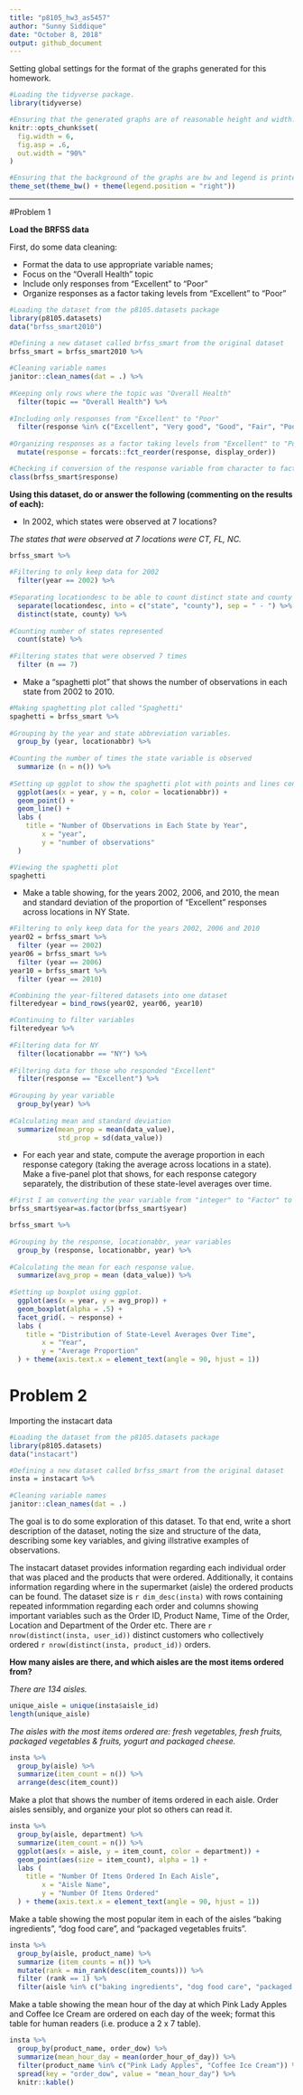 ```yaml
---
title: "p8105_hw3_as5457"
author: "Sunny Siddique"
date: "October 8, 2018"
output: github_document
---
```


Setting global settings for the format of the graphs generated for this homework. 
```r

#Loading the tidyverse package. 
library(tidyverse)

#Ensuring that the generated graphs are of reasonable height and width.
knitr::opts_chunk$set(
  fig.width = 6,
  fig.asp = .6,
  out.width = "90%"
)

#Ensuring that the background of the graphs are bw and legend is printed at the bottom. 
theme_set(theme_bw() + theme(legend.position = "right"))
```

------------------------------------------------------------------------------------------------

#Problem 1

**Load the BRFSS data**

First, do some data cleaning:

- Format the data to use appropriate variable names;
- Focus on the “Overall Health” topic
- Include only responses from “Excellent” to “Poor”
- Organize responses as a factor taking levels from “Excellent” to “Poor”

```r
#Loading the dataset from the p8105.datasets package
library(p8105.datasets)
data("brfss_smart2010")

#Defining a new dataset called brfss_smart from the original dataset
brfss_smart = brfss_smart2010 %>% 
  
#Cleaning variable names
janitor::clean_names(dat = .) %>% 
  
#Keeping only rows where the topic was "Overall Health"
  filter(topic == "Overall Health") %>% 
  
#Including only responses from "Excellent" to "Poor"
  filter(response %in% c("Excellent", "Very good", "Good", "Fair", "Poor")) %>% 
  
#Organizing responses as a factor taking levels from "Excellent" to "Poor"
  mutate(response = forcats::fct_reorder(response, display_order))

#Checking if conversion of the response variable from character to factor worked
class(brfss_smart$response)
```


**Using this dataset, do or answer the following (commenting on the results of each):**

- In 2002, which states were observed at 7 locations?

*The states that were observed at 7 locations were CT, FL, NC.*

```r
brfss_smart %>%
  
#Filtering to only keep data for 2002
  filter(year == 2002) %>% 
  
#Separating locationdesc to be able to count distinct state and county
  separate(locationdesc, into = c("state", "county"), sep = " - ") %>% 
  distinct(state, county) %>% 
  
#Counting number of states represented
  count(state) %>% 
  
#Filtering states that were observed 7 times
  filter (n == 7)
```


- Make a “spaghetti plot” that shows the number of observations in each state from 2002 to 2010.

```r
#Making spaghetting plot called "Spaghetti"
spaghetti = brfss_smart %>% 
  
#Grouping by the year and state abbreviation variables.
  group_by (year, locationabbr) %>% 
  
#Counting the number of times the state variable is observed
  summarize (n = n()) %>% 
  
#Setting up ggplot to show the spaghetti plot with points and lines connected.
  ggplot(aes(x = year, y = n, color = locationabbr)) +
  geom_point() +
  geom_line() + 
  labs (
    title = "Number of Observations in Each State by Year",
        x = "year",
        y = "number of observations"
  )

#Viewing the spaghetti plot
spaghetti
```


- Make a table showing, for the years 2002, 2006, and 2010, the mean and standard deviation of the proportion of “Excellent” responses across locations in NY State.


```r

#Filtering to only keep data for the years 2002, 2006 and 2010
year02 = brfss_smart %>% 
  filter (year == 2002)
year06 = brfss_smart %>%
  filter (year == 2006)
year10 = brfss_smart %>% 
  filter (year == 2010)

#Combining the year-filtered datasets into one dataset
filteredyear = bind_rows(year02, year06, year10)

#Continuing to filter variables
filteredyear %>% 
  
#Filtering data for NY
  filter(locationabbr == "NY") %>% 
  
#Filtering data for those who responded "Excellent"
  filter(response == "Excellent") %>% 
  
#Grouping by year variable
  group_by(year) %>% 
  
#Calculating mean and standard deviation
  summarize(mean_prop = mean(data_value),
            std_prop = sd(data_value))
```

- For each year and state, compute the average proportion in each response category (taking the average across locations in a state). Make a five-panel plot that shows, for each response category separately, the distribution of these state-level averages over time.

```r
#First I am converting the year variable from "integer" to "Factor" to be able to make my boxplot show each year.
brfss_smart$year=as.factor(brfss_smart$year)
```


```r
brfss_smart %>% 
  
#Grouping by the response, locationabbr, year variables
  group_by (response, locationabbr, year) %>% 
  
#Calculating the mean for each response value.
  summarize(avg_prop = mean (data_value)) %>% 
  
#Setting up boxplot using ggplot.
  ggplot(aes(x = year, y = avg_prop)) + 
  geom_boxplot(alpha = .5) +
  facet_grid(. ~ response) +
  labs (
    title = "Distribution of State-Level Averages Over Time",
        x = "Year",
        y = "Average Proportion"
  ) + theme(axis.text.x = element_text(angle = 90, hjust = 1))
```



# Problem 2
Importing the instacart data

```r
#Loading the dataset from the p8105.datasets package
library(p8105.datasets)
data("instacart")

#Defining a new dataset called brfss_smart from the original dataset
insta = instacart %>% 
  
#Cleaning variable names
janitor::clean_names(dat = .)
```

The goal is to do some exploration of this dataset. To that end, write a short description of the dataset, noting the size and structure of the data, describing some key variables, and giving illstrative examples of observations.

The instacart dataset provides information regarding each individual order that was placed and the products that were ordered. Additionally, it contains information regarding where in the supermarket (aisle) the ordered products can be found. The dataset size is `r dim_desc(insta)` with rows containing repeated informmation regarding each order and columns showing important variables such as the Order ID, Product Name, Time of the Order, Location and Department of the Order etc. There are `r nrow(distinct(insta, user_id))` distinct customers who collectively ordered `r nrow(distinct(insta, product_id))` orders.



**How many aisles are there, and which aisles are the most items ordered from?**

*There are 134 aisles.*

```r
unique_aisle = unique(insta$aisle_id)
length(unique_aisle)
```

*The aisles with the most items ordered are: fresh vegetables, fresh fruits, packaged vegetables & fruits, yogurt and packaged cheese.*
```r
insta %>%
  group_by(aisle) %>% 
  summarize(item_count = n()) %>% 
  arrange(desc(item_count))
```


Make a plot that shows the number of items ordered in each aisle. Order aisles sensibly, and organize your plot so others can read it.

```r
insta %>%
  group_by(aisle, department) %>% 
  summarize(item_count = n()) %>% 
  ggplot(aes(x = aisle, y = item_count, color = department)) + 
  geom_point(aes(size = item_count), alpha = 1) +
  labs (
    title = "Number Of Items Ordered In Each Aisle",
        x = "Aisle Name",
        y = "Number Of Items Ordered"
  ) + theme(axis.text.x = element_text(angle = 90, hjust = 1))
```

Make a table showing the most popular item in each of the aisles “baking ingredients”, “dog food care”, and “packaged vegetables fruits”.

```r
insta %>% 
  group_by(aisle, product_name) %>% 
  summarize (item_counts = n()) %>% 
  mutate(rank = min_rank(desc(item_counts))) %>% 
  filter (rank == 1) %>% 
  filter(aisle %in% c("baking ingredients", "dog food care", "packaged vegetables fruits"))
```

Make a table showing the mean hour of the day at which Pink Lady Apples and Coffee Ice Cream are ordered on each day of the week; format this table for human readers (i.e. produce a 2 x 7 table).

```r
insta %>% 
  group_by(product_name, order_dow) %>% 
  summarize(mean_hour_day = mean(order_hour_of_day)) %>% 
  filter(product_name %in% c("Pink Lady Apples", "Coffee Ice Cream")) %>% 
  spread(key = "order_dow", value = "mean_hour_day") %>% 
  knitr::kable()
```





